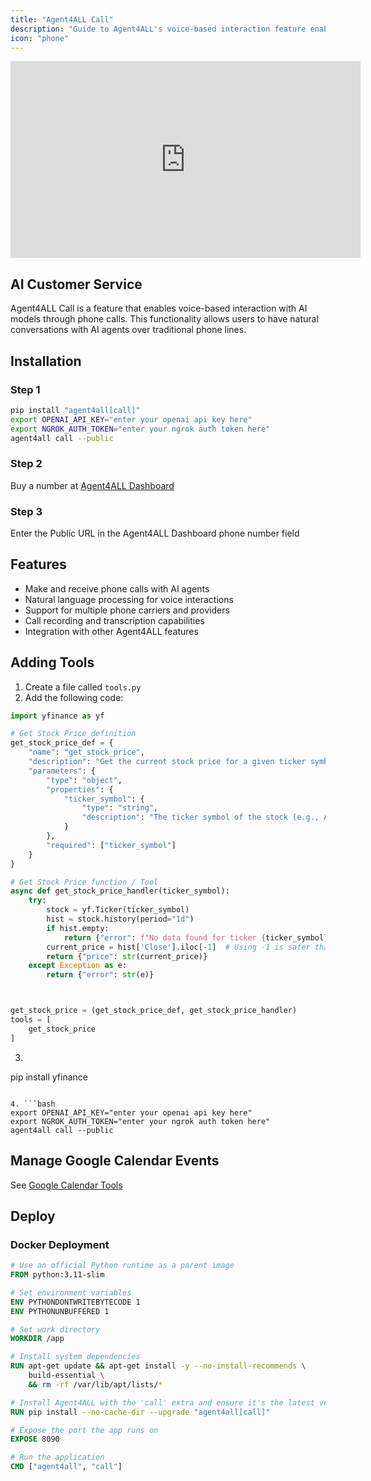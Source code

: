 ```yaml
---
title: "Agent4ALL Call"
description: "Guide to Agent4ALL's voice-based interaction feature enabling AI customer service through phone calls, including setup and tool integration"
icon: "phone"
---
```


<iframe width="560" height="315" src="https://www.youtube.com/embed/m1cwrUG2iAk" title="YouTube video player" frameborder="0" allow="accelerometer; autoplay; clipboard-write; encrypted-media; gyroscope; picture-in-picture" allowfullscreen></iframe>

## AI Customer Service

Agent4ALL Call is a feature that enables voice-based interaction with AI models through phone calls. This functionality allows users to have natural conversations with AI agents over traditional phone lines.

## Installation

### Step 1

```bash
pip install "agent4all[call]"
export OPENAI_API_KEY="enter your openai api key here"
export NGROK_AUTH_TOKEN="enter your ngrok auth token here"
agent4all call --public
```

### Step 2

Buy a number at [Agent4ALL Dashboard](https://dashboard.praison.ai/)

### Step 3

Enter the Public URL in the Agent4ALL Dashboard phone number field

## Features

- Make and receive phone calls with AI agents
- Natural language processing for voice interactions
- Support for multiple phone carriers and providers
- Call recording and transcription capabilities
- Integration with other Agent4ALL features

## Adding Tools

1. Create a file called `tools.py`
2. Add the following code:
```python
import yfinance as yf

# Get Stock Price definition
get_stock_price_def = {
    "name": "get_stock_price",
    "description": "Get the current stock price for a given ticker symbol",
    "parameters": {
        "type": "object", 
        "properties": {
            "ticker_symbol": {
                "type": "string", 
                "description": "The ticker symbol of the stock (e.g., AAPL, GOOGL)"
            }
        }, 
        "required": ["ticker_symbol"]
    }
}

# Get Stock Price function / Tool
async def get_stock_price_handler(ticker_symbol):
    try:
        stock = yf.Ticker(ticker_symbol)
        hist = stock.history(period="1d")
        if hist.empty:
            return {"error": f"No data found for ticker {ticker_symbol}"}
        current_price = hist['Close'].iloc[-1]  # Using -1 is safer than 0
        return {"price": str(current_price)}
    except Exception as e:
        return {"error": str(e)}



get_stock_price = (get_stock_price_def, get_stock_price_handler)
tools = [
    get_stock_price
]
```

3. ```bash
pip install yfinance
```

4. ```bash
export OPENAI_API_KEY="enter your openai api key here"
export NGROK_AUTH_TOKEN="enter your ngrok auth token here"
agent4all call --public
```

## Manage Google Calendar Events

See [Google Calendar Tools](tools/googlecalendar.md)


## Deploy

### Docker Deployment

```dockerfile
# Use an official Python runtime as a parent image
FROM python:3.11-slim

# Set environment variables
ENV PYTHONDONTWRITEBYTECODE 1
ENV PYTHONUNBUFFERED 1

# Set work directory
WORKDIR /app

# Install system dependencies
RUN apt-get update && apt-get install -y --no-install-recommends \
    build-essential \
    && rm -rf /var/lib/apt/lists/*

# Install Agent4ALL with the 'call' extra and ensure it's the latest version
RUN pip install --no-cache-dir --upgrade "agent4all[call]"

# Expose the port the app runs on
EXPOSE 8090

# Run the application
CMD ["agent4all", "call"]
```